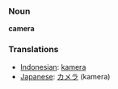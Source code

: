 === Noun ===
'''camera'''

=== Translations ===
*[[Indonesian]]: [[kamera]]
*[[Japanese]]: [[カメラ]] (kamera)
